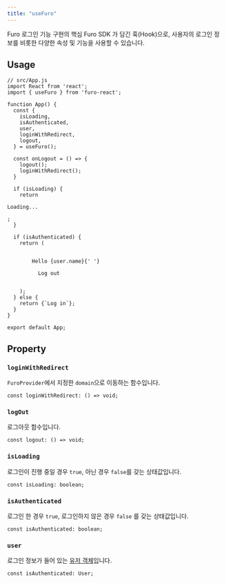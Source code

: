 ```yaml
---
title: "useFuro"
---
```


Furo 로그인 기능 구현의 핵심 Furo SDK 가 담긴 훅(Hook)으로, 사용자의 로그인 정보를 비롯한 다양한 속성 및 기능을 사용할 수 있습니다.

## Usage

```
// src/App.js
import React from 'react';
import { useFuro } from 'furo-react';

function App() {
  const {
    isLoading,
    isAuthenticated,
    user,
    loginWithRedirect,
    logout,
  } = useFuro();

  const onLogout = () => {
    logout();
    loginWithRedirect();
  }

  if (isLoading) {
    return 

Loading...

;
  }

  if (isAuthenticated) {
    return (
      

        Hello {user.name}{' '}
        
          Log out
      

    );
  } else {
    return {`Log in`};
  }
}

export default App;
```

## Property

### `loginWithRedirect`

`FuroProvider`에서 지정한 `domain`으로 이동하는 함수입니다.

```
const loginWithRedirect: () => void;
```

### `logOut`

로그아웃 함수입니다.

```
const logout: () => void;
```

### `isLoading`

로그인이 진행 중일 경우 `true`, 아닌 경우 `false`를 갖는 상태값입니다.

```
const isLoading: boolean;
```

### `isAuthenticated`

로그인 한 경우 `true`, 로그인하지 않은 경우 `false` 를 갖는 상태값입니다.

```
const isAuthenticated: boolean;
```

### `user`

로그인 정보가 들어 있는 [유저 객체](https://app.gitbook.com/o/tJfv7zcuLWA8ijrZ9R2G/s/eTYMNoaG5xAf1psFPMxf/~/changes/hkwXt0ZJFNuiGUaTiap4/types/user)입니다.

```
const isAuthenticated: User;
```